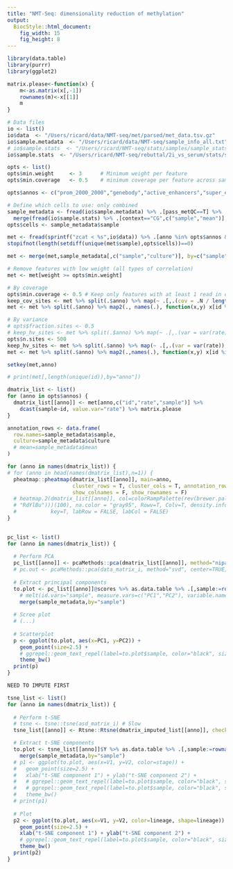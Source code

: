 ```yaml
---
title: "NMT-Seq: dimensionality reduction of methylation"
output: 
  BiocStyle::html_document: 
    fig_width: 15
    fig_height: 8
---
```

  
```r
library(data.table)
library(purrr)
library(ggplot2)
```

```r
matrix.please<-function(x) {
    m<-as.matrix(x[,-1])
    rownames(m)<-x[[1]]
    m
}
```

```r

# Data files
io <- list()
io$data  <- "/Users/ricard/data/NMT-seq/met/parsed/met_data.tsv.gz"
io$sample.metadata  <- "/Users/ricard/data/NMT-seq/sample_info_all.txt"
# io$sample.stats  <- "/Users/ricard/NMT-seq/stats/samples/sample_stats.txt"
io$sample.stats  <- "/Users/ricard/NMT-seq/rebuttal/2i_vs_serum/stats/sample_stats.txt"

opts <- list()
opts$min.weight     <- 3      # Minimum weight per feature
opts$min.coverage   <- 0.5    # minimum coverage per feature across samples (methylation)

opts$annos <- c("prom_2000_2000","genebody","active_enhancers","super_enhancers","primed_enhancers")

# Define which cells to use: only combined
sample_metadata <- fread(io$sample.metadata) %>% .[pass_metQC==T] %>%
  merge(fread(io$sample.stats) %>% .[context=="CG",c("sample","mean")], by="sample")
opts$cells <- sample_metadata$sample
```

```r
met <- fread(sprintf("zcat < %s",io$data)) %>% .[anno %in% opts$annos & sample %in% opts$cells] 
stopifnot(length(setdiff(unique(met$sample),opts$cells))==0)

met <- merge(met,sample_metadata[,c("sample","culture")], by=c("sample"))
```

```r

# Remove features with low weight (all types of correlation)
met <- met[weight >= opts$min.weight]

# By coverage
opts$min.coverage <- 0.5 # Keep only features with at least 1 read in opts$min.coverage fraction of cells
keep_cov_sites <- met %>% split(.$anno) %>% map(~ .[,.(cov = .N / length(opts$cells)), by = c("id")] %>% .[cov >= opts$min.coverage, id])
met <- met %>% split(.$anno) %>% map2(., names(.), function(x,y) x[id %in% keep_cov_sites[[y]]]) %>% rbindlist

# By variance
# opts$fraction.sites <- 0.5
# keep_hv_sites <- met %>% split(.$anno) %>% map(~ .[,.(var = var(rate)), by="id"] %>% setorder(-var)  %>% head(n = nrow(.) * opts$fraction.sites) %>% .$id)
opts$n.sites <- 500
keep_hv_sites <- met %>% split(.$anno) %>% map(~ .[,.(var = var(rate)), by="id"] %>% setorder(-var)  %>% head(n = opts$n.sites) %>% .$id)
met <- met %>% split(.$anno) %>% map2(.,names(.), function(x,y) x[id %in% keep_hv_sites[[y]]]) %>% rbindlist

setkey(met,anno)

# print(met[,length(unique(id)),by="anno"])
```

<!-- Create matrix  -->
```r
dmatrix_list <- list()
for (anno in opts$annos) {
  dmatrix_list[[anno]] <- met[anno,c("id","rate","sample")] %>% 
    dcast(sample~id, value.var="rate") %>% matrix.please
}
```


```r

annotation_rows <- data.frame(
  row.names=sample_metadata$sample,
  culture=sample_metadata$culture
  # mean=sample_metadata$mean
)

for (anno in names(dmatrix_list)) {
# for (anno in head(names(dmatrix_list),n=1)) {
  pheatmap::pheatmap(dmatrix_list[[anno]], main=anno,
                     cluster_rows = T, cluster_cols = T, annotation_row = annotation_rows,
                     show_colnames = F, show_rownames = F)
  # heatmap.2(dmatrix_list[[anno]], col=colorRampPalette(rev(brewer.pal(n = 7, name =
  # "RdYlBu")))(100), na.color = "gray95", Rowv=T, Colv=T, density.info="none", trace="none",
  #           key=T, labRow = FALSE, labCol = FALSE)
}
  
```



```r

pc_list <- list()
for (anno in names(dmatrix_list)) {
  
  # Perform PCA
  pc_list[[anno]] <- pcaMethods::pca(dmatrix_list[[anno]], method="nipals", center=TRUE, nPcs=2)
  # pc.out <- pcaMethods::pca(data_matrix_i, method="svd", center=TRUE, scale="uv", nPcs=2)
  
  # Extract principal components
  to.plot <- pc_list[[anno]]@scores %>% as.data.table %>% .[,sample:=rownames(dmatrix_list[[anno]])] %>%
    # melt(id.vars="sample", measure.vars=c("PC1","PC2"), variable.name="PC", value.name="value") %>%
    merge(sample_metadata,by="sample")
  
  # Scree plot
  # (...)
  
  # Scatterplot
  p <- ggplot(to.plot, aes(x=PC1, y=PC2)) +
    geom_point(size=2.5) +
    # ggrepel::geom_text_repel(label=to.plot$sample, color="black", size=2) +
    theme_bw()
  print(p)
}

```

```r

NEED TO IMPUTE FIRST

tsne_list <- list()
for (anno in names(dmatrix_list)) {
  
  # Perform t-SNE
  # tsne <- tsne::tsne(asd_matrix_i) # Slow
  tsne_list[[anno]] <- Rtsne::Rtsne(dmatrix_imputed_list[[anno]], check_duplicates=FALSE, pca=TRUE, perplexity=15, theta=0.5, dims=2) # Fast

  # Extract t-SNE components
  to.plot <- tsne_list[[anno]]$Y %>% as.data.table %>% .[,sample:=rownames(dmatrix_imputed_list[[anno]])] %>%
    merge(sample_metadata,by="sample")
  # p1 <- ggplot(to.plot, aes(x=V1, y=V2, color=stage)) +
  #   geom_point(size=2.5) +
  #   xlab("t-SNE component 1") + ylab("t-SNE component 2") +
  #   # ggrepel::geom_text_repel(label=to.plot$sample, color="black", size=2) +
  #   # ggrepel::geom_text_repel(label=to.plot$sample, color="black", size=2) +
  #   theme_bw()
  # print(p1)
  
  # Plot
  p2 <- ggplot(to.plot, aes(x=V1, y=V2, color=lineage, shape=lineage)) +
    geom_point(size=2.5) +
    xlab("t-SNE component 1") + ylab("t-SNE component 2") +
    # ggrepel::geom_text_repel(label=to.plot$sample, color="black", size=2) +
    theme_bw()
  print(p2)
}
```
